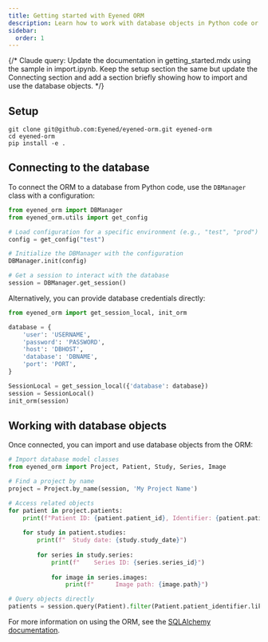 ```yaml
---
title: Getting started with Eyened ORM
description: Learn how to work with database objects in Python code or Jupyter notebooks
sidebar:
  order: 1
---
```


{/* Claude query: Update the documentation in getting_started.mdx using the sample in import.ipynb. Keep the setup section the same but update the Connecting section and add a section briefly showing how to import and use the database objects.  */}

## Setup

```
git clone git@github.com:Eyened/eyened-orm.git eyened-orm
cd eyened-orm
pip install -e .
```

## Connecting to the database

To connect the ORM to a database from Python code, use the `DBManager` class with a configuration:

```python
from eyened_orm import DBManager
from eyened_orm.utils import get_config

# Load configuration for a specific environment (e.g., "test", "prod")
config = get_config("test")

# Initialize the DBManager with the configuration
DBManager.init(config)

# Get a session to interact with the database
session = DBManager.get_session()
```

Alternatively, you can provide database credentials directly:

```python
from eyened_orm import get_session_local, init_orm

database = {
    'user': 'USERNAME',
    'password': 'PASSWORD',
    'host': 'DBHOST',
    'database': 'DBNAME',
    'port': 'PORT',
}

SessionLocal = get_session_local({'database': database})
session = SessionLocal()
init_orm(session)
```

## Working with database objects

Once connected, you can import and use database objects from the ORM:

```python
# Import database model classes
from eyened_orm import Project, Patient, Study, Series, Image

# Find a project by name
project = Project.by_name(session, 'My Project Name')

# Access related objects
for patient in project.patients:
    print(f"Patient ID: {patient.patient_id}, Identifier: {patient.patient_identifier}")
    
    for study in patient.studies:
        print(f"  Study date: {study.study_date}")
        
        for series in study.series:
            print(f"    Series ID: {series.series_id}")
            
            for image in series.images:
                print(f"      Image path: {image.path}")

# Query objects directly
patients = session.query(Patient).filter(Patient.patient_identifier.like("Patient_%")).all()
```
For more information on using the ORM, see the [SQLAlchemy documentation](https://docs.sqlalchemy.org/en/20/).